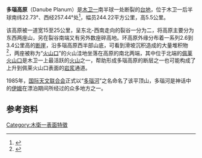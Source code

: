 {{NoteTA
|G1=Astronomy
|G2=Unit
}}
{{Infobox feature on celestial object
| name       = 多瑙高原
| image      = VGR1_DanubePlanum.png
| caption    = [[旅行者1号|旅行者1号]]於1979年拍摄的多瑙河高原
| type       = 
| globe      = 木卫一
| coordinates= {{coord|22.73|S|257.44|W|globe:io_type:landmark|display=inline,title}}
| coordinates_footnotes = 
| length     = 
| width      = 
| diameter   = 
| depth      = 
| area       = 244.22平方公里
| dimensions = 
| peak       = 5500公尺
| discoverer = 
| naming     = 
| eponym     = 
}}
'''多瑙高原'''（Danube Planum）是[[木卫一|木卫一]]南半球一处断裂的[[平顶山|台地]]，位于木卫一后半球南纬22.73°、西经257.44°处<ref name = usgs>{{cite web | url = https://planetarynames.wr.usgs.gov/Feature/1407?__fsk=-1056208222 | title = Danube Planum | work = Gazetteer of Planetary Nomenclature | agency = [[IAU|IAU]] / [[USGS|USGS]] / [[NASA|NASA]] | accessdate = 2021-06-22 | archive-date = 2021-06-24 | archive-url = https://web.archive.org/web/20210624221736/https://planetarynames.wr.usgs.gov/Feature/1407?__fsk=-1056208222 | dead-url = no }}</ref>，幅员244.22平方公里，高5.5公里。

该高原被一道宽15至25公里，呈东北-西南走向的裂谷一分为二，将高原主要分为东西两座山，另在裂谷南端又有另外数座碎高地。环高原外缘分布着一系列2.6到3.4公里高的[[断崖|断崖]]，沿多瑙高原西半部山底，可看到滑坡沉积造成的大量堆积物<ref name="Schenk2001">{{cite journal |last=Schenk |first=P. |display-authors=etal |year=2001 |title=The Mountains of Io: Global and Geological Perspectives from ''Voyager'' and ''Galileo'' |journal=Journal of Geophysical Research |volume=106 |issue=E12 |pages=33201–33222 |doi=10.1029/2000JE001408 |bibcode=2001JGR...10633201S|doi-access=free }}</ref>，两座被称为“[[破火山口|火山口]]”的火山洼地坐落在高原的南北两端，其中位于北端的[[佩莱火山|佩莱火山口]]是木卫一上最活跃的[[火山|火山]]之一，帮助形成多瑙高原的断层之一也可能构成了上升到佩莱火山口表面的[[岩浆|岩浆]]通道。

1985年，[[国际天文联合会|国际天文联合会]]正式以“[[多瑙河|多瑙河]]”之名命名了该平顶山，多瑙河是神话中的[[伊娥|伊娥]]在漂泊期间所经过的众多地方之一。

==参考资料==
{{reflist}}
{{Io}}
[[Category:木衛一表面特徵|Category:木衛一表面特徵]]
